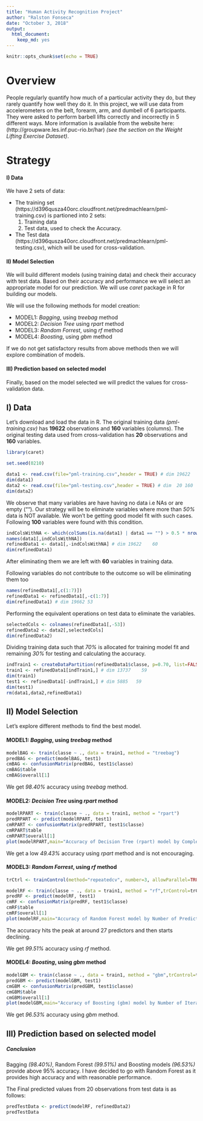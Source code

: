 ---
title: "Human Activity Recognition Project"
author: "Ralston Fonseca"
date: "October 3, 2018"
output: 
  html_document: 
    keep_md: yes
---

```{r setup, include=FALSE}
knitr::opts_chunk$set(echo = TRUE)
```

# Overview

People regularly quantify how much of a particular activity they do, but they rarely quantify how well they do it. In this project, we will use data from accelerometers on the belt, forearm, arm, and dumbell of 6 participants. They were asked to perform barbell lifts correctly and incorrectly in 5 different ways. More information is available from the website here: (http://groupware.les.inf.puc-rio.br/har) _(see the section on the Weight Lifting Exercise Dataset)_.

# Strategy
#### I) Data
We have 2 sets of data:

- The training set (https://d396qusza40orc.cloudfront.net/predmachlearn/pml-training.csv) is partioned into 2 sets:
    1) Training data
    2) Test data, used to check the Accuracy.
- The Test data (https://d396qusza40orc.cloudfront.net/predmachlearn/pml-testing.csv), which will be used for cross-validation.

#### II) Model Selection
We will build different models (using training data) and check their accuracy with test data. Based on their accuracy and performance we will select an appropriate model for our prediction. We will use _caret_ package in R for building our models.
 
We will use the following methods for model creation:

- MODEL1: _Bagging_, using _treebag_ method
- MODEL2: _Decision Tree_ using _rpart_ method
- MODEL3: _Random Forrest_, using _rf_ method
- MODEL4: _Boosting_, using _gbm_ method

If we do not get satisfactory results from above methods then we will explore combination of models.

#### III) Prediction based on selected model
Finally, based on the model selected we will predict the values for cross-validation data.

## I) Data
Let's download and load the data in R.
The original training data _(pml-training.csv)_ has **19622** observations and **160** variables (columns). The original testing data used from cross-validation has **20** observations and **160** variables. 

```{r echo=FALSE}
library(caret)

set.seed(0210)

data1 <- read.csv(file="pml-training.csv",header = TRUE) # dim 19622   160
dim(data1)
data2 <- read.csv(file="pml-testing.csv",header = TRUE) # dim  20 160
dim(data2)
```

We observe that many variables are have having no data i.e NAs or are empty (""). Our strategy will be to eliminate variables where more than _50%_ data is NOT available. We won't be getting good model fit with such cases. Following **100** variables were found with this condition.

```{r echo=FALSE}
indColsWithNA <- which(colSums(is.na(data1) | data1 == "") > 0.5 * nrow(data1))
names(data1[,indColsWithNA])
refinedData1 <- data1[,-indColsWithNA] # dim 19622    60
dim(refinedData1)
```
After eliminating them we are left with **60** variables in training data.

Following variables do not contribute to the outcome so will be eliminating them too
```{r echo=FALSE}
names(refinedData1[,c(1:7)])
refinedData1 <- refinedData1[,-c(1:7)]
dim(refinedData1) # dim 19662 53
```

Performing the equivalent operations on test data to eliminate the variables.
```{r echo=FALSE}
selectedCols <- colnames(refinedData1[,-53])
refinedData2 <- data2[,selectedCols]
dim(refinedData2)
```

Dividing training data such that _70%_ is allocated for training model fit and remaining _30%_ for testing and calculating the accuracy.
```{r echo=FALSE}
indTrain1 <- createDataPartition(refinedData1$classe, p=0.70, list=FALSE)
train1 <- refinedData1[indTrain1,] # dim 13737    59
dim(train1)
test1 <- refinedData1[-indTrain1,] # dim 5885   59
dim(test1)
rm(data1,data2,refinedData1)
```

## II) Model Selection
Let's explore different methods to find the best model.

#### MODEL1: _Bagging_, using _treebag_ method

```{r echo=FALSE}
modelBAG <- train(classe ~ ., data = train1, method = "treebag")
predBAG <- predict(modelBAG, test1)
cmBAG <- confusionMatrix(predBAG, test1$classe)
cmBAG$table
cmBAG$overall[1]
```

We get _98.40%_ accuracy using _treebag_ method.

#### MODEL2: _Decision Tree_ using _rpart_ method

```{r echo=FALSE}
modelRPART <- train(classe ~ ., data = train1, method = "rpart")
predRPART <- predict(modelRPART, test1)
cmRPART <- confusionMatrix(predRPART, test1$classe)
cmRPART$table
cmRPART$overall[1]
plot(modelRPART,main="Accuracy of Decision Tree (rpart) model by Complexity Parameter")
```

We get a low _49.43%_ accuracy using _rpart_ method and is not encouraging.

#### MODEL3: _Random Forrest_, using _rf_ method

```{r echo=FALSE}
trCtrl <- trainControl(method="repeatedcv", number=3, allowParallel=TRUE )

modelRF <- train(classe ~ ., data = train1, method = "rf",trControl=trCtrl, verbose=FALSE)
predRF <- predict(modelRF, test1)
cmRF <- confusionMatrix(predRF, test1$classe)
cmRF$table
cmRF$overall[1]
plot(modelRF,main="Accuracy of Random Forest model by Number of Predictors")
```

The accuracy hits the peak at around 27 predictors and then starts declining.

We get  _99.51%_ accuracy using _rf_ method.

#### MODEL4: _Boosting_, using _gbm_ method

```{r echo=FALSE}
modelGBM <- train(classe ~ ., data = train1, method = "gbm",trControl=trCtrl, verbose=FALSE)
predGBM <- predict(modelGBM, test1)
cmGBM <- confusionMatrix(predGBM, test1$classe)
cmGBM$table
cmGBM$overall[1]
plot(modelGBM,main="Accuracy of Boosting (gbm) model by Number of Iterations")
```

We get _96.53%_ accuracy using _gbm_ method.


## III) Prediction based on selected model

##### Conclusion
Bagging _(98.40%)_, Random Forest _(99.51%)_ and Boosting models _(96.53%)_ provide above 95% accuracy. I have decided to go with Random Forest as it provides high accuracy and with reasonable performance. 

The Final predicted values from 20 observations from test data is as follows:

```{r echo=FALSE}
predTestData <- predict(modelRF, refinedData2)
predTestData
```





